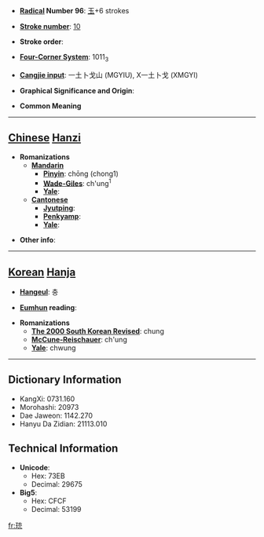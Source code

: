 * '''[[Wiktionary:Chinese radical index| Radical]] Number 96''': [[Wiktionary:Chinese radical index 玉|玉]]+6 strokes

* '''[[Wiktionary:Chinese total strokes index|Stroke number]]''': [[Wiktionary:Chinese total strokes index 10|10]]

* '''Stroke order''': 

* '''[[Wiktionary:Chinese four corner index|Four-Corner System]]''': 1011<sub>3</sub>

* '''[[Wiktionary:Chinese Cangjie index|Cangjie input]]''': 一土卜戈山 (MGYIU), X一土卜戈 (XMGYI)

* '''Graphical Significance and Origin''': 

* '''Common Meaning'''

----

== [[Chinese]] [[Hanzi]] ==

* '''Romanizations'''
** '''[[Mandarin]]'''
*** '''[[Pinyin]]''': chōng (chong1)
*** '''[[Wade-Giles]]''': ch'ung<sup>1</sup>
*** '''[[Yale]]''': 
** '''[[Cantonese]]'''
*** '''[[Jyutping]]''':
*** '''[[Penkyamp]]''': 
*** '''[[Yale]]''': 

* '''Other info''': 

----

== [[Korean]] [[Hanja]] ==

* '''[[Hangeul]]''': 충

* '''[[Eumhun]] reading''': 

* '''Romanizations'''
** '''[[The 2000 South Korean Revised Romanization|The 2000 South Korean Revised]]''': chung
** '''[[McCune-Reischauer]]''': ch'ung
** '''[[Yale]]''': chwung

----

== Dictionary Information ==

* KangXi: 0731.160
* Morohashi: 20973
* Dae Jaweon: 1142.270
* Hanyu Da Zidian: 21113.010

== Technical Information ==

* '''Unicode''':
** Hex: 73EB
** Decimal: 29675
* '''Big5''':
** Hex: CFCF
** Decimal: 53199

[[fr:珫]]